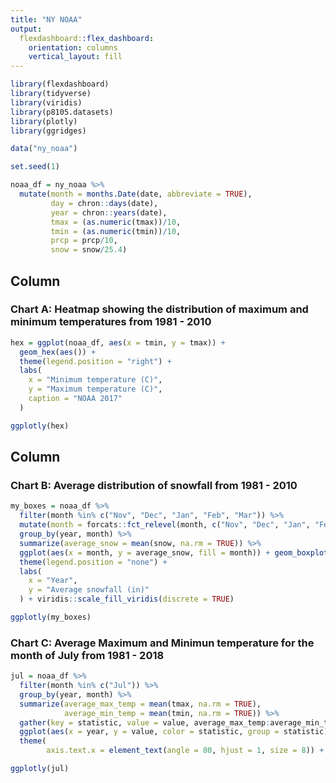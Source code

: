 ```yaml
---
title: "NY NOAA"
output: 
  flexdashboard::flex_dashboard:
    orientation: columns
    vertical_layout: fill
---
```


```r

library(flexdashboard)
library(tidyverse)
library(viridis)
library(p8105.datasets)
library(plotly)
library(ggridges)

```

```r

data("ny_noaa")

set.seed(1)

noaa_df = ny_noaa %>% 
  mutate(month = months.Date(date, abbreviate = TRUE),
         day = chron::days(date),
         year = chron::years(date),
         tmax = (as.numeric(tmax))/10,
         tmin = (as.numeric(tmin))/10,
         prcp = prcp/10,
         snow = snow/25.4)
```

Column {data-width=650}
-----------------------------------------------------------------------

### Chart A: Heatmap showing the distribution of maximum and minimum temperatures from 1981 - 2010

```r
hex = ggplot(noaa_df, aes(x = tmin, y = tmax)) +
  geom_hex(aes()) +
  theme(legend.position = "right") + 
  labs(
    x = "Minimum temperature (C)",
    y = "Maximum temperature (C)",
    caption = "NOAA 2017"
  )

ggplotly(hex)
```

Column {data-width=350}
-----------------------------------------------------------------------

### Chart B: Average distribution of snowfall from 1981 - 2010

```r
my_boxes = noaa_df %>% 
  filter(month %in% c("Nov", "Dec", "Jan", "Feb", "Mar")) %>% 
  mutate(month = forcats::fct_relevel(month, c("Nov", "Dec", "Jan", "Feb", "Mar"))) %>% 
  group_by(year, month) %>% 
  summarize(average_snow = mean(snow, na.rm = TRUE)) %>% 
  ggplot(aes(x = month, y = average_snow, fill = month)) + geom_boxplot() +
  theme(legend.position = "none") + 
  labs(
    x = "Year",
    y = "Average snowfall (in)"
  ) + viridis::scale_fill_viridis(discrete = TRUE)

ggplotly(my_boxes)
```

### Chart C: Average Maximum and Minimun temperature for the month of July from 1981 - 2018

```r
jul = noaa_df %>% 
  filter(month %in% c("Jul")) %>% 
  group_by(year, month) %>% 
  summarize(average_max_temp = mean(tmax, na.rm = TRUE),
            average_min_temp = mean(tmin, na.rm = TRUE)) %>% 
  gather(key = statistic, value = value, average_max_temp:average_min_temp) %>% 
  ggplot(aes(x = year, y = value, color = statistic, group = statistic)) + geom_point() + 
  theme( 
        axis.text.x = element_text(angle = 80, hjust = 1, size = 8)) + viridis::scale_color_viridis(discrete = TRUE)

ggplotly(jul)
```

